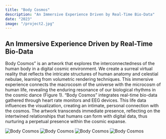 ```yaml
---
title: "Body Cosmos"
description: "An Immersive Experience Driven by Real-Time Bio-Data"
date: "2023"
image: "/project2.jpg"
---
```


## An Immersive Experience Driven by Real-Time Bio-Data

Body Cosmos” is an artwork that explores the interconnectedness of the human body in a digital cosmic environment. We create a surreal virtual reality that reflects the intricate structures of human anatomy and celestial nebulae, learning from volumetric rendering techniques. This immersive experience connects the macrocosm of the universe with the microcosm of human life, revealing the enduring resonance of our biological rhythms in the cosmic dance (Figure 1). “Body Cosmos” integrates real-time bio-data gathered through heart rate monitors and EEG devices. This life data influences the visualization, creating an intimate, personal connection with the cosmos. The artwork transcends immediate presence, reflecting on the intertwined relationships that humans can form with digital data, thus nurturing a perpetual presence within the cosmic expanse.

![Body Cosmos](/project2.jpg)
![Body Cosmos](/project2_1.jpg)
![Body Cosmos](/project2_2.jpg)
![Body Cosmos](/project2_3.jpg)